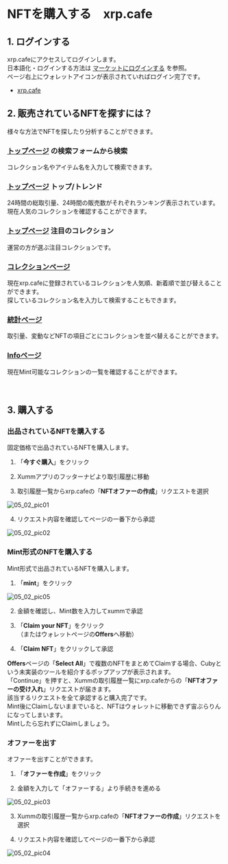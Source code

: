 # NFTを購入する　xrp.cafe

<a id="05_02_01"></a>
## 1. ログインする

xrp.cafeにアクセスしてログインします。  
日本語化・ログインする方法は [マーケットにログインする](/02_how_to_start/02_login) を参照。  
ページ右上にウォレットアイコンが表示されていればログイン完了です。
- [xrp.cafe](https://xrp.cafe/)


<a id="05_02_02"></a>
## 2. 販売されているNFTを探すには？

様々な方法でNFTを探したり分析することができます。

### [トップページ](https://xrp.cafe/) の検索フォームから検索

コレクション名やアイテム名を入力して検索できます。

### [トップページ](https://xrp.cafe/) **トップ**/**トレンド**

24時間の総取引量、24時間の販売数がそれぞれランキング表示されています。  
現在人気のコレクションを確認することができます。

### [トップページ](https://xrp.cafe/) **注目のコレクション**

運営の方が選ぶ注目コレクションです。

### [コレクションページ](https://xrp.cafe/collections)
現在xrp.cafeに登録されているコレクションを人気順、新着順で並び替えることができます。  
探しているコレクション名を入力して検索することもできます。

### [統計ページ](https://xrp.cafe/stats)
取引量、変動などNFTの項目ごとにコレクションを並べ替えることができます。

### [Infoページ](https://xrp.cafe/info)
現在Mint可能なコレクションの一覧を確認することができます。

　
<a id="05_02_03"></a>
## 3. 購入する

### 出品されているNFTを購入する

固定価格で出品されているNFTを購入します。

1. 「**今すぐ購入**」をクリック

2. Xummアプリのフッターナビより取引履歴に移動

3. 取引履歴一覧からxrp.cafeの「**NFTオファーの作成**」リクエストを選択

 <img className="" src="/manual_pic/05_02_pic01.png" alt="05_02_pic01" />

4. リクエスト内容を確認してページの一番下から承認

 <img className="" src="/manual_pic/05_02_pic02.png" alt="05_02_pic02" />


 ### Mint形式のNFTを購入する

Mint形式で出品されているNFTを購入します。

 1. 「**mint**」をクリック

  <img className="solo" src="/manual_pic/05_02_pic05.png" alt="05_02_pic05" />

 2. 金額を確認し、Mint数を入力してxummで承認
 
 3. 「**Claim your NFT**」をクリック  
 （またはウォレットページの**Offers**へ移動）
 
 4. 「**Claim NFT**」をクリックして承認  
 
 **Offers**ページの「**Select All**」で複数のNFTをまとめてClaimする場合、Cubyという未実装のツールを紹介するポップアップが表示されます。  
 「Continue」を押すと、Xummの取引履歴一覧にxrp.cafeからの「**NFTオファーの受け入れ**」リクエストが届きます。  
該当するリクエストを全て承認すると購入完了です。  
 Mint後にClaimしないままでいると、NFTはウォレットに移動できず宙ぶらりんになってしまいます。  
 Mintしたら忘れずにClaimしましょう。
  

### オファーを出す

オファーを出すことができます。

1. 「**オファーを作成**」をクリック

2. 金額を入力して「オファーする」より手続きを進める

 <img className="" src="/manual_pic/05_02_pic03.png" alt="05_02_pic03" />

3. Xummの取引履歴一覧からxrp.cafeの「**NFTオファーの作成**」リクエストを選択

4. リクエスト内容を確認してページの一番下から承認

 <img className="" src="/manual_pic/05_02_pic04.png" alt="05_02_pic04" />
